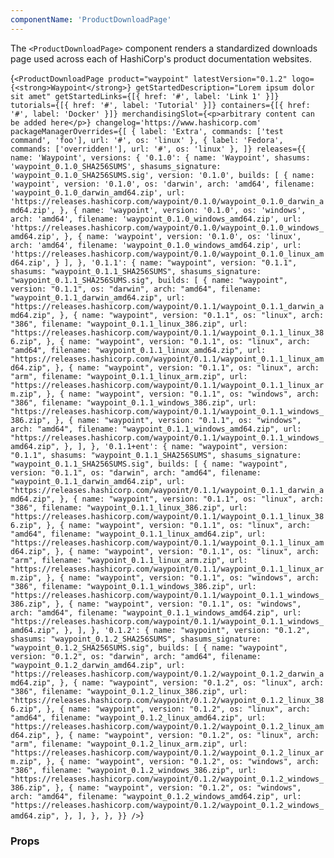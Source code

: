 ```yaml
---
componentName: 'ProductDownloadPage'
---
```


The `<ProductDownloadPage>` component renders a standardized downloads page used across each of HashiCorp's product documentation websites.

<LiveComponent>{`<ProductDownloadPage
  product="waypoint"
  latestVersion="0.1.2"
  logo={<strong>Waypoint</strong>}
  getStartedDescription="Lorem ipsum dolor sit amet"
  getStartedLinks={[{ href: '#', label: 'Link 1' }]}
  tutorials={[{ href: '#', label: 'Tutorial' }]}
  containers={[{ href: '#', label: 'Docker' }]}
  merchandisingSlot={<p>arbitrary content can be added here</p>}
  changelog='https://www.hashicorp.com'
  packageManagerOverrides={[
    {
      label: 'Extra',
      commands: ['test command', 'foo'],
      url: '#',
      os: 'linux'
    },
    {
      label: 'Fedora',
      commands: ['overridden!'],
      url: '#',
      os: 'linux'
    },
  ]}
  releases={{
    name: 'Waypoint',
    versions: {
      '0.1.0': {
        name: 'Waypoint',
        shasums: 'waypoint_0.1.0_SHA256SUMS',
        shasums_signature: 'waypoint_0.1.0_SHA256SUMS.sig',
        version: '0.1.0',
        builds: [
          {
            name: 'waypoint',
            version: '0.1.0',
            os: 'darwin',
            arch: 'amd64',
            filename: 'waypoint_0.1.0_darwin_amd64.zip',
            url:
              'https://releases.hashicorp.com/waypoint/0.1.0/waypoint_0.1.0_darwin_amd64.zip',
          },
          {
            name: 'waypoint',
            version: '0.1.0',
            os: 'windows',
            arch: 'amd64',
            filename: 'waypoint_0.1.0_windows_amd64.zip',
            url:
              'https://releases.hashicorp.com/waypoint/0.1.0/waypoint_0.1.0_windows_amd64.zip',
          },
          {
            name: 'waypoint',
            version: '0.1.0',
            os: 'linux',
            arch: 'amd64',
            filename: 'waypoint_0.1.0_windows_amd64.zip',
            url:
              'https://releases.hashicorp.com/waypoint/0.1.0/waypoint_0.1.0_linux_amd64.zip',
          }
        ],
      },
      '0.1.1': {
        name: "waypoint",
        version: "0.1.1",
        shasums: "waypoint_0.1.1_SHA256SUMS",
        shasums_signature: "waypoint_0.1.1_SHA256SUMS.sig",
        builds: [
          {
            name: "waypoint",
            version: "0.1.1",
            os: "darwin",
            arch: "amd64",
            filename: "waypoint_0.1.1_darwin_amd64.zip",
            url:
              "https://releases.hashicorp.com/waypoint/0.1.1/waypoint_0.1.1_darwin_amd64.zip",
          },
          {
            name: "waypoint",
            version: "0.1.1",
            os: "linux",
            arch: "386",
            filename: "waypoint_0.1.1_linux_386.zip",
            url:
              "https://releases.hashicorp.com/waypoint/0.1.1/waypoint_0.1.1_linux_386.zip",
          },
          {
            name: "waypoint",
            version: "0.1.1",
            os: "linux",
            arch: "amd64",
            filename: "waypoint_0.1.1_linux_amd64.zip",
            url:
              "https://releases.hashicorp.com/waypoint/0.1.1/waypoint_0.1.1_linux_amd64.zip",
          },
          {
            name: "waypoint",
            version: "0.1.1",
            os: "linux",
            arch: "arm",
            filename: "waypoint_0.1.1_linux_arm.zip",
            url:
              "https://releases.hashicorp.com/waypoint/0.1.1/waypoint_0.1.1_linux_arm.zip",
          },
          {
            name: "waypoint",
            version: "0.1.1",
            os: "windows",
            arch: "386",
            filename: "waypoint_0.1.1_windows_386.zip",
            url:
              "https://releases.hashicorp.com/waypoint/0.1.1/waypoint_0.1.1_windows_386.zip",
          },
          {
            name: "waypoint",
            version: "0.1.1",
            os: "windows",
            arch: "amd64",
            filename: "waypoint_0.1.1_windows_amd64.zip",
            url:
              "https://releases.hashicorp.com/waypoint/0.1.1/waypoint_0.1.1_windows_amd64.zip",
          },
        ],
      },
      '0.1.1+ent': {
        name: "waypoint",
        version: "0.1.1",
        shasums: "waypoint_0.1.1_SHA256SUMS",
        shasums_signature: "waypoint_0.1.1_SHA256SUMS.sig",
        builds: [
          {
            name: "waypoint",
            version: "0.1.1",
            os: "darwin",
            arch: "amd64",
            filename: "waypoint_0.1.1_darwin_amd64.zip",
            url:
              "https://releases.hashicorp.com/waypoint/0.1.1/waypoint_0.1.1_darwin_amd64.zip",
          },
          {
            name: "waypoint",
            version: "0.1.1",
            os: "linux",
            arch: "386",
            filename: "waypoint_0.1.1_linux_386.zip",
            url:
              "https://releases.hashicorp.com/waypoint/0.1.1/waypoint_0.1.1_linux_386.zip",
          },
          {
            name: "waypoint",
            version: "0.1.1",
            os: "linux",
            arch: "amd64",
            filename: "waypoint_0.1.1_linux_amd64.zip",
            url:
              "https://releases.hashicorp.com/waypoint/0.1.1/waypoint_0.1.1_linux_amd64.zip",
          },
          {
            name: "waypoint",
            version: "0.1.1",
            os: "linux",
            arch: "arm",
            filename: "waypoint_0.1.1_linux_arm.zip",
            url:
              "https://releases.hashicorp.com/waypoint/0.1.1/waypoint_0.1.1_linux_arm.zip",
          },
          {
            name: "waypoint",
            version: "0.1.1",
            os: "windows",
            arch: "386",
            filename: "waypoint_0.1.1_windows_386.zip",
            url:
              "https://releases.hashicorp.com/waypoint/0.1.1/waypoint_0.1.1_windows_386.zip",
          },
          {
            name: "waypoint",
            version: "0.1.1",
            os: "windows",
            arch: "amd64",
            filename: "waypoint_0.1.1_windows_amd64.zip",
            url:
              "https://releases.hashicorp.com/waypoint/0.1.1/waypoint_0.1.1_windows_amd64.zip",
          },
        ],
      },
      '0.1.2': {
        name: "waypoint",
        version: "0.1.2",
        shasums: "waypoint_0.1.2_SHA256SUMS",
        shasums_signature: "waypoint_0.1.2_SHA256SUMS.sig",
        builds: [
          {
            name: "waypoint",
            version: "0.1.2",
            os: "darwin",
            arch: "amd64",
            filename: "waypoint_0.1.2_darwin_amd64.zip",
            url:
              "https://releases.hashicorp.com/waypoint/0.1.2/waypoint_0.1.2_darwin_amd64.zip",
          },
          {
            name: "waypoint",
            version: "0.1.2",
            os: "linux",
            arch: "386",
            filename: "waypoint_0.1.2_linux_386.zip",
            url:
              "https://releases.hashicorp.com/waypoint/0.1.2/waypoint_0.1.2_linux_386.zip",
          },
          {
            name: "waypoint",
            version: "0.1.2",
            os: "linux",
            arch: "amd64",
            filename: "waypoint_0.1.2_linux_amd64.zip",
            url:
              "https://releases.hashicorp.com/waypoint/0.1.2/waypoint_0.1.2_linux_amd64.zip",
          },
          {
            name: "waypoint",
            version: "0.1.2",
            os: "linux",
            arch: "arm",
            filename: "waypoint_0.1.2_linux_arm.zip",
            url:
              "https://releases.hashicorp.com/waypoint/0.1.2/waypoint_0.1.2_linux_arm.zip",
          },
          {
            name: "waypoint",
            version: "0.1.2",
            os: "windows",
            arch: "386",
            filename: "waypoint_0.1.2_windows_386.zip",
            url:
              "https://releases.hashicorp.com/waypoint/0.1.2/waypoint_0.1.2_windows_386.zip",
          },
          {
            name: "waypoint",
            version: "0.1.2",
            os: "windows",
            arch: "amd64",
            filename: "waypoint_0.1.2_windows_amd64.zip",
            url:
              "https://releases.hashicorp.com/waypoint/0.1.2/waypoint_0.1.2_windows_amd64.zip",
          },
        ],
      },
    },
  }}
/>`}</LiveComponent>

<UsageDetails packageJson={packageJson} />

### Props

<PropsTable props={componentProps} />
